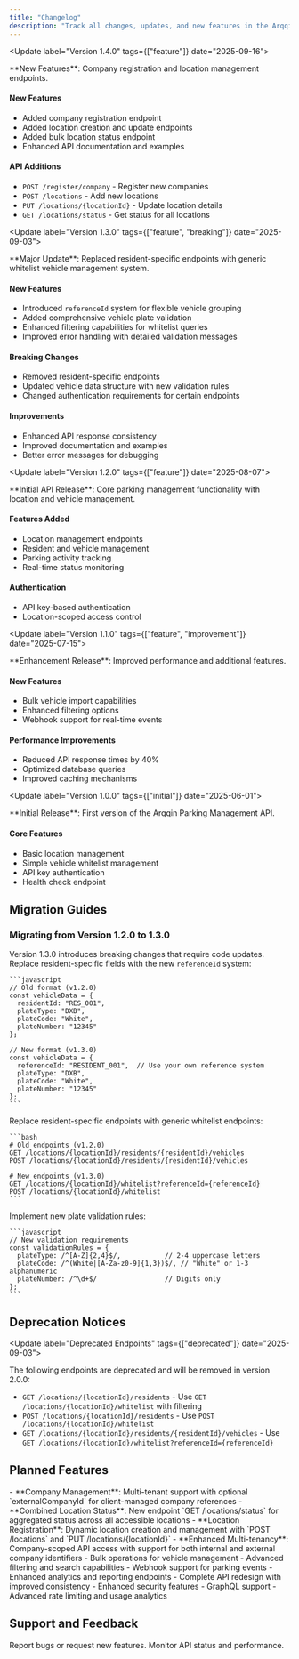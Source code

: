 ```yaml
---
title: "Changelog"
description: "Track all changes, updates, and new features in the Arqqin Parking Management API."
---
```


<Update label="Version 1.4.0" tags={["feature"]} date="2025-09-16">
  <p>
    **New Features**: Company registration and location management endpoints.
  </p>

  <h4>New Features</h4>
  <ul>
    <li>Added company registration endpoint</li>
    <li>Added location creation and update endpoints</li>
    <li>Added bulk location status endpoint</li>
    <li>Enhanced API documentation and examples</li>
  </ul>

  <h4>API Additions</h4>
  <ul>
    <li><code>POST /register/company</code> - Register new companies</li>
    <li><code>POST /locations</code> - Add new locations</li>
    <li><code>PUT /locations/{locationId}</code> - Update location details</li>
    <li><code>GET /locations/status</code> - Get status for all locations</li>
  </ul>
</Update>

<Update label="Version 1.3.0" tags={["feature", "breaking"]} date="2025-09-03">
  <p>
    **Major Update**: Replaced resident-specific endpoints with generic whitelist vehicle management system.
  </p>
  
  <h4>New Features</h4>
  <ul>
    <li>Introduced <code>referenceId</code> system for flexible vehicle grouping</li>
    <li>Added comprehensive vehicle plate validation</li>
    <li>Enhanced filtering capabilities for whitelist queries</li>
    <li>Improved error handling with detailed validation messages</li>
  </ul>
  
  <h4>Breaking Changes</h4>
  <ul>
    <li>Removed resident-specific endpoints</li>
    <li>Updated vehicle data structure with new validation rules</li>
    <li>Changed authentication requirements for certain endpoints</li>
  </ul>
  
  <h4>Improvements</h4>
  <ul>
    <li>Enhanced API response consistency</li>
    <li>Improved documentation and examples</li>
    <li>Better error messages for debugging</li>
  </ul>
</Update>

<Update label="Version 1.2.0" tags={["feature"]} date="2025-08-07">
  <p>
    **Initial API Release**: Core parking management functionality with location and vehicle management.
  </p>
  
  <h4>Features Added</h4>
  <ul>
    <li>Location management endpoints</li>
    <li>Resident and vehicle management</li>
    <li>Parking activity tracking</li>
    <li>Real-time status monitoring</li>
  </ul>
  
  <h4>Authentication</h4>
  <ul>
    <li>API key-based authentication</li>
    <li>Location-scoped access control</li>
  </ul>
</Update>

<Update label="Version 1.1.0" tags={["feature", "improvement"]} date="2025-07-15">
  <p>
    **Enhancement Release**: Improved performance and additional features.
  </p>
  
  <h4>New Features</h4>
  <ul>
    <li>Bulk vehicle import capabilities</li>
    <li>Enhanced filtering options</li>
    <li>Webhook support for real-time events</li>
  </ul>
  
  <h4>Performance Improvements</h4>
  <ul>
    <li>Reduced API response times by 40%</li>
    <li>Optimized database queries</li>
    <li>Improved caching mechanisms</li>
  </ul>
</Update>

<Update label="Version 1.0.0" tags={["initial"]} date="2025-06-01">
  <p>
    **Initial Release**: First version of the Arqqin Parking Management API.
  </p>
  
  <h4>Core Features</h4>
  <ul>
    <li>Basic location management</li>
    <li>Simple vehicle whitelist management</li>
    <li>API key authentication</li>
    <li>Health check endpoint</li>
  </ul>
</Update>

## Migration Guides

### Migrating from Version 1.2.0 to 1.3.0

<Warning>
Version 1.3.0 introduces breaking changes that require code updates.
</Warning>

<Steps>
  <Step title="Update Vehicle Data Structure">
    Replace resident-specific fields with the new <code>referenceId</code> system:
    
    ```javascript
    // Old format (v1.2.0)
    const vehicleData = {
      residentId: "RES_001",
      plateType: "DXB",
      plateCode: "White",
      plateNumber: "12345"
    };
    
    // New format (v1.3.0)
    const vehicleData = {
      referenceId: "RESIDENT_001",  // Use your own reference system
      plateType: "DXB",
      plateCode: "White",
      plateNumber: "12345"
    };
    ```
  </Step>
  
  <Step title="Update Endpoint URLs">
    Replace resident-specific endpoints with generic whitelist endpoints:
    
    ```bash
    # Old endpoints (v1.2.0)
    GET /locations/{locationId}/residents/{residentId}/vehicles
    POST /locations/{locationId}/residents/{residentId}/vehicles
    
    # New endpoints (v1.3.0)
    GET /locations/{locationId}/whitelist?referenceId={referenceId}
    POST /locations/{locationId}/whitelist
    ```
  </Step>
  
  <Step title="Update Validation Logic">
    Implement new plate validation rules:
    
    ```javascript
    // New validation requirements
    const validationRules = {
      plateType: /^[A-Z]{2,4}$/,           // 2-4 uppercase letters
      plateCode: /^(White|[A-Za-z0-9]{1,3})$/, // "White" or 1-3 alphanumeric
      plateNumber: /^\d+$/                 // Digits only
    };
    ```
  </Step>
</Steps>

## Deprecation Notices

<Update label="Deprecated Endpoints" tags={["deprecated"]} date="2025-09-03">
  <p>
    The following endpoints are deprecated and will be removed in version 2.0.0:
  </p>
  
  <ul>
    <li><code>GET /locations/{locationId}/residents</code> - Use <code>GET /locations/{locationId}/whitelist</code> with filtering</li>
    <li><code>POST /locations/{locationId}/residents</code> - Use <code>POST /locations/{locationId}/whitelist</code></li>
    <li><code>GET /locations/{locationId}/residents/{residentId}/vehicles</code> - Use <code>GET /locations/{locationId}/whitelist?referenceId={referenceId}</code></li>
  </ul>
</Update>

## Planned Features

<Accordion title="Version 1.4.0 (Q4 2025)">
- **Company Management**: Multi-tenant support with optional `externalCompanyId` for client-managed company references
- **Combined Location Status**: New endpoint `GET /locations/status` for aggregated status across all accessible locations
- **Location Registration**: Dynamic location creation and management with `POST /locations` and `PUT /locations/{locationId}`
- **Enhanced Multi-tenancy**: Company-scoped API access with support for both internal and external company identifiers
- Bulk operations for vehicle management
- Advanced filtering and search capabilities
- Webhook support for parking events
- Enhanced analytics and reporting endpoints
</Accordion>

<Accordion title="Version 2.0.0 (Q1 2026)">
- Complete API redesign with improved consistency
- Enhanced security features
- GraphQL support
- Advanced rate limiting and usage analytics
</Accordion>

## Support and Feedback

<CardGroup cols={2}>
  <Card title="Report Issues" icon="bug" href="mailto:hello@arqqin.com">
    Report bugs or request new features.
  </Card>
  <Card title="API Status" icon="chart-line" href="https://status.arqq.in">
    Monitor API status and performance.
  </Card>
</CardGroup>
